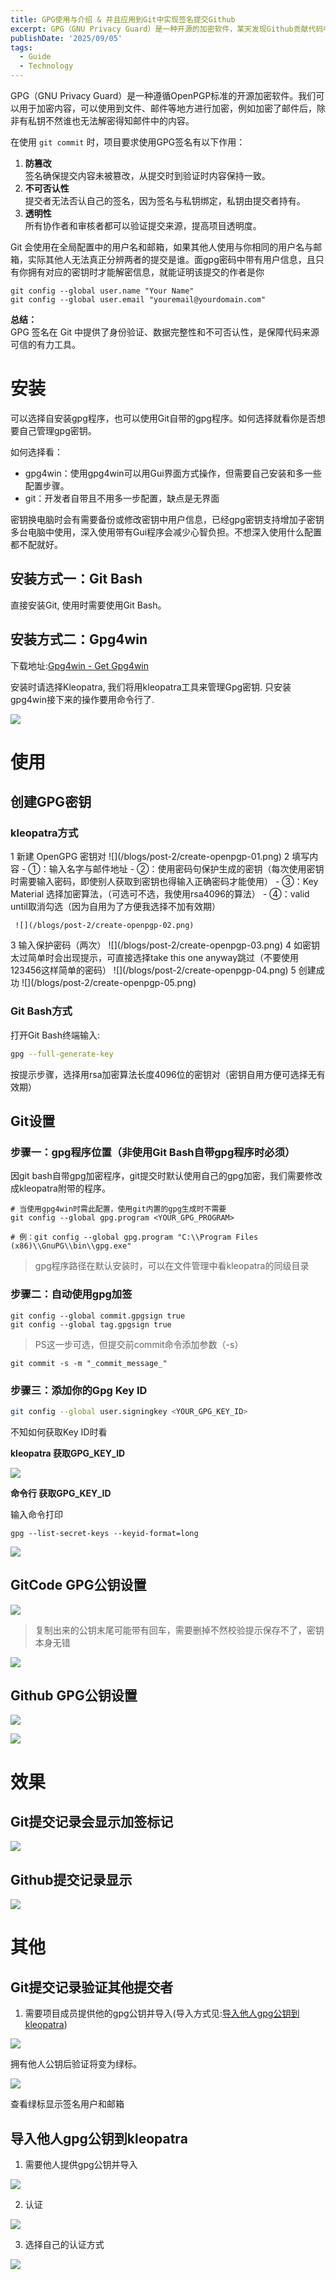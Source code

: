 ```yaml
---
title: GPG使用与介绍 & 并且应用到Git中实现签名提交Github
excerpt: GPG（GNU Privacy Guard）是一种开源的加密软件，某天发现Github贡献代码中，项目管理者和我说提交的信息请使用GPG加签后提交。那天我把GPG是什么，怎么使用全都搞清楚了一遍
publishDate: '2025/09/05'
tags:
  - Guide
  - Technology
---
```



GPG（GNU Privacy Guard）是一种遵循OpenPGP标准的开源加密软件。我们可以用于加密内容，可以使用到文件、邮件等地方进行加密，例如加密了邮件后，除非有私钥不然谁也无法解密得知邮件中的内容。

在使用 `git commit` 时，项目要求使用GPG签名有以下作用：

1. **防篡改**  
签名确保提交内容未被篡改，从提交时到验证时内容保持一致。
2. **不可否认性**  
提交者无法否认自己的签名，因为签名与私钥绑定，私钥由提交者持有。
3. **透明性**  
所有协作者和审核者都可以验证提交来源，提高项目透明度。

Git 会使用在全局配置中的用户名和邮箱，如果其他人使用与你相同的用户名与邮箱，实际其他人无法真正分辨两者的提交是谁。面gpg密码中带有用户信息，且只有你拥有对应的密钥时才能解密信息，就能证明该提交的作者是你

```shell
git config --global user.name "Your Name"
git config --global user.email "youremail@yourdomain.com"
```

**总结：**  
GPG 签名在 Git 中提供了身份验证、数据完整性和不可否认性，是保障代码来源可信的有力工具。

# 安装
可以选择自安装gpg程序，也可以使用Git自带的gpg程序。如何选择就看你是否想要自己管理gpg密钥。

如何选择看：

+ gpg4win：使用gpg4win可以用Gui界面方式操作，但需要自己安装和多一些配置步骤。
+ git：开发者自带且不用多一步配置，缺点是无界面

密钥换电脑时会有需要备份或修改密钥中用户信息，已经gpg密钥支持增加子密钥多台电脑中使用，深入使用带有Gui程序会减少心智负担。不想深入使用什么配置都不配就好。

## 安装方式一：Git Bash
直接安装Git, 使用时需要使用Git Bash。

## 安装方式二：Gpg4win
下载地址:[Gpg4win - Get Gpg4win](https://gpg4win.org/get-gpg4win.html)

安装时请选择Kleopatra, 我们将用kleopatra工具来管理Gpg密钥. 只安装gpg4win接下来的操作要用命令行了.

![](https://cdn.nlark.com/yuque/0/2025/png/594794/1756969961934-28f7c4dd-c9b8-48c1-8ce4-422e0088a543.png)

# 使用

## 创建GPG密钥
### kleopatra方式

<Steps>
  <Step>
    <StepIcon>1</StepIcon>
    <StepTitle>新建 OpenGPG 密钥对</StepTitle>
     ![](/blogs/post-2/create-openpgp-01.png)
  </Step>
  <Step>
    <StepIcon>2</StepIcon>
    <StepTitle>填写内容</StepTitle>
    - ①：输入名字与邮件地址
    - ②：使用密码句保护生成的密钥（每次使用密钥时需要输入密码，即使别人获取到密钥也得输入正确密码才能使用）
    - ③：Key Material 选择加密算法，（可选可不选，我使用rsa4096的算法）
    - ④：valid until取消勾选（因为自用为了方便我选择不加有效期）

     ![](/blogs/post-2/create-openpgp-02.png)
  </Step>
  <Step>
    <StepIcon>3</StepIcon>
    <StepTitle>输入保护密码（两次）</StepTitle>
     ![](/blogs/post-2/create-openpgp-03.png)
  </Step>
  <Step>
    <StepIcon>4</StepIcon>
    <StepTitle>如密钥太过简单时会出现提示，可直接选择take this one anyway跳过（不要使用123456这样简单的密码）</StepTitle>
     ![](/blogs/post-2/create-openpgp-04.png)
  </Step>
  <Step>
    <StepIcon>5</StepIcon>
    <StepTitle>创建成功</StepTitle>
     ![](/blogs/post-2/create-openpgp-05.png)
  </Step>
</Steps>


### Git Bash方式
打开Git Bash终端输入:

```bash
gpg --full-generate-key
```

按提示步骤，选择用rsa加密算法长度4096位的密钥对（密钥自用方便可选择无有效期）

## Git设置
### 步骤一：gpg程序位置（非使用Git Bash自带gpg程序时必须）
因git bash自带gpg加密程序，git提交时默认使用自己的gpg加密，我们需要修改成kleopatra附带的程序。

```shell
# 当使用gpg4win时需此配置，使用git内置的gpg生成时不需要
git config --global gpg.program <YOUR_GPG_PROGRAM>

# 例：git config --global gpg.program "C:\\Program Files (x86)\\GnuPG\\bin\\gpg.exe"
```

> gpg程序路径在默认安装时，可以在文件管理中看kleopatra的同级目录
>

### 步骤二：自动使用gpg加签
```shell
git config --global commit.gpgsign true
git config --global tag.gpgsign true
```



> PS这一步可选，但提交前commit命令添加参数（-s）
>

```shell
git commit -s -m "_commit_message_"
```

### 步骤三：添加你的Gpg Key ID
```bash
git config --global user.signingkey <YOUR_GPG_KEY_ID>
```

不知如何获取Key ID时看

**kleopatra 获取GPG_KEY_ID**

![](https://cdn.nlark.com/yuque/0/2025/png/594794/1745687345766-baaecf9b-a3c5-46da-aee4-6460d23fe8e9.png)

**命令行 获取GPG_KEY_ID**

输入命令打印

```shell
gpg --list-secret-keys --keyid-format=long
```

![](https://cdn.nlark.com/yuque/0/2025/png/594794/1745687480531-bf4d4f48-72b5-428e-a7f3-7c8c5693d185.png)

## GitCode GPG公钥设置
![](https://cdn.nlark.com/yuque/0/2025/png/594794/1745687837641-ce5efe1e-9529-46e2-85ac-c1ee96a982c7.png)

> 复制出来的公钥末尾可能带有回车，需要删掉不然校验提示保存不了，密钥本身无错
>

![](https://cdn.nlark.com/yuque/0/2025/png/594794/1745596495546-cfaf5181-4ac2-4395-a3e0-b0bc7e0e0dbc.png)

## Github GPG公钥设置
![](https://cdn.nlark.com/yuque/0/2025/png/594794/1745687677413-8c4640da-a4af-4d6e-9caa-d2d24941c9cc.png)

![](https://cdn.nlark.com/yuque/0/2025/png/594794/1745687753575-133ff1e1-84e2-4684-9c70-73b99b12974d.png)

# 效果
## Git提交记录会显示加签标记
![](https://cdn.nlark.com/yuque/0/2025/png/594794/1745686144407-aeb32a38-a886-4033-a297-a05c96a71ab4.png)

## Github提交记录显示
![](https://cdn.nlark.com/yuque/0/2025/png/594794/1745686250706-8ffe9418-aace-488a-9458-4f697c0b732c.png)



# 其他
## Git提交记录验证其他提交者
1. 需要项目成员提供他的gpg公钥并导入(导入方式见:[导入他人gpg公钥到kleopatra](#so7x4))

![](https://cdn.nlark.com/yuque/0/2025/png/594794/1745742160344-b6b20ce7-22e1-4c69-ba6f-1128d4aa4723.png)

拥有他人公钥后验证将变为绿标。

![](https://cdn.nlark.com/yuque/0/2025/png/594794/1745742202404-3b047ae4-448d-4165-b02d-4851652daaff.png)

查看绿标显示签名用户和邮箱

## 导入他人gpg公钥到kleopatra
1. 需要他人提供gpg公钥并导入

![](https://cdn.nlark.com/yuque/0/2025/png/594794/1745741689301-26f6aba5-6880-4152-b963-8527719fff0f.png)

2. 认证

![](https://cdn.nlark.com/yuque/0/2025/png/594794/1745741760872-86411192-a53d-4389-921c-4f59e58705ff.png)

3. 选择自己的认证方式

![](https://cdn.nlark.com/yuque/0/2025/png/594794/1745741795307-98a1de0e-21d3-4adb-86a2-c4bb56d49f84.png)

